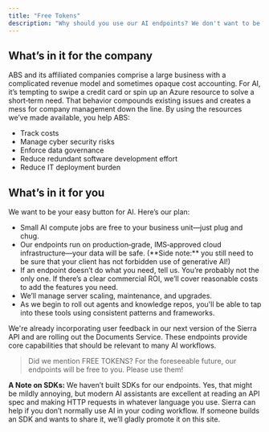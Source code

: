 ```yaml
---
title: "Free Tokens"
description: "Why should you use our AI endpoints? We don't want to be draconian about this—but we really, really want you to use what we've built. Here, we make the case for why you should: what's in it for the company and what's in it for you."
---
```



## What’s in it for the company

ABS and its affiliated companies comprise a large business with a complicated revenue model and sometimes opaque cost accounting. For AI, it’s tempting to swipe a credit card or spin up an Azure resource to solve a short‑term need. That behavior compounds existing issues and creates a mess for company management down the line. By using the resources we’ve made available, you help ABS:

- Track costs
- Manage cyber security risks
- Enforce data governance
- Reduce redundant software development effort
- Reduce IT deployment burden

## What’s in it for you

We want to be your easy button for AI. Here’s our plan:

- Small AI compute jobs are free to your business unit—just plug and chug.
- Our endpoints run on production‑grade, IMS‑approved cloud infrastructure—your data will be safe. (\*\*Side note:\*\* you still need to be sure that your client has not forbidden use of generative AI!)
- If an endpoint doesn’t do what you need, tell us. You’re probably not the only one. If there’s a clear commercial ROI, we’ll cover reasonable costs to add the features you need.
- We’ll manage server scaling, maintenance, and upgrades.
- As we begin to roll out agents and knowledge repos, you'll be able to tap into these tools using consistent patterns and frameworks.

We're already incorporating user feedback in our next version of the Sierra API and are rolling out the Documents Service. These endpoints provide core capabilities that should be relevant to many AI workflows.

> Did we mention FREE TOKENS? For the foreseeable future, our endpoints will be free to you. Please use them!

**A Note on SDKs:** We haven’t built SDKs for our endpoints. Yes, that might be mildly annoying, but modern AI assistants are excellent at reading an API spec and making HTTP requests in whatever language you use. Sierra can help if you don’t normally use AI in your coding workflow. If someone builds an SDK and wants to share it, we’ll gladly promote it on this site.